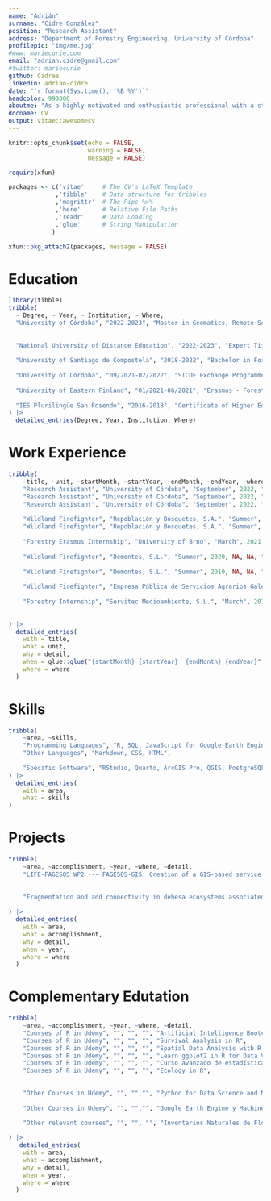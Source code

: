 ---
name: "Adrián"
surname: "Cidre González"
position: "Research Assistant"
address: "Department of Forestry Engineering, University of Córdoba"
profilepic: "img/me.jpg"
#www: mariecurie.com 
email: "adrian.cidre@gmail.com"
#twitter: mariecurie
github: Cidree
linkedin: adrian-cidre
date: "`r format(Sys.time(), '%B %Y')`"
headcolor: 990000
aboutme: "As a highly motivated and enthusiastic professional with a strong background in forest sciences, I bring a wealth of knowledge and experience to any organization. With extensive training in programming using R, forest data analysis, and the application of machine learning in forestry, I have a proven track record of success in these areas. I am eager to leverage my skills and passion to drive growth and make a significant impact in a dynamic and challenging environment."
docname: CV
output: vitae::awesomecv
---

```{r setup, include=FALSE}
knitr::opts_chunk$set(echo = FALSE,
                      warning = FALSE,
                      message = FALSE)

require(xfun)

packages <- c('vitae'     # The CV's LaTeX Template
             ,'tibble'    # Data structure for tribbles
             ,'magrittr'  # The Pipe %>%
             ,'here'      # Relative File Paths
             ,'readr'     # Data Loading
             ,'glue'      # String Manipulation
            )

xfun::pkg_attach2(packages, message = FALSE)
```

# Education

```{r}
library(tibble)
tribble(
  ~ Degree, ~ Year, ~ Institution, ~ Where,
  "University of Córdoba", "2022-2023", "Master in Geomatics, Remote Sensing and Spatial Models Applied to Forest Management", "Córdoba, Spain",
  
  
  "National University of Distance Education", "2022-2023", "Expert Title in Advance Applied Statistics", "Online",
  
  "University of Santiago de Compostela", "2018-2022", "Bachelor in Forestry and Landscape Engineering", "Lugo, Spain",
  
  "University of Córdoba", "09/2021-02/2022", "SICUE Exchange Programme - Forestry Engineering", "Córdoba, Spain",
  
  "University of Eastern Finland", "01/2021-06/2021", "Erasmus - Forestry Engineering", "Joensuu, Finland",
  
  "IES Plurilingüe San Rosendo", "2016-2018", "Certificate of Higher Education in Forestry", "Mondoñedo, Spain",
) |> 
  detailed_entries(Degree, Year, Institution, Where)
```

# Work Experience

```{r}
tribble(
    ~title, ~unit, ~startMonth, ~startYear, ~endMonth, ~endYear, ~where, ~detail,
    "Research Assistant", "University of Córdoba", "September", 2022, "--> Present", NA, "Córdoba - Spain", "PROJECT --- LIFE-FAGESOS",
    "Research Assistant", "University of Córdoba", "September", 2022, "--> Present", NA, "Córdoba - Spain", "LANGUAGES USED --- R, Quarto, SQL, Python, CSS",
    "Research Assistant", "University of Córdoba", "September", 2022, "--> Present", NA, "Córdoba - Spain", "TOOLS USED --- RStudio, ArcGIS Pro, Google Earth Engine, QGIS, PostgreSQL+PostGIS",
    
    "Wildland Firefighter", "Repoblación y Bosquetes, S.A.", "Summer", 2021, "--> Summer", 2022, "Galicia - Spain", "2022 --- Technician of wildland fire helitack crew",
    "Wildland Firefighter", "Repoblación y Bosquetes, S.A.", "Summer", 2021, "--> Summer", 2022, "Galicia - Spain", "2021 --- Foreman of wildland fire helitack crew",
    
    "Forestry Erasmus Internship", "University of Brno", "March", 2021, "--> May", 2022, "Brno - Czech Republic", "TASKS --- Reforestation, pruning, forest inventory",
    
    "Wildland Firefighter", "Demontes, S.L.", "Summer", 2020, NA, NA, "Galicia - Spain", "2020 --- Wildland firefighter at helitack crew",
    
    "Wildland Firefighter", "Demontes, S.L.", "Summer", 2019, NA, NA, "Galicia - Spain", "2019 --- Wildland firefighter at helitack crew",
    
    "Wildland Firefighter", "Empresa Pública de Servicios Agrarios Galegos, S.A.", "Summer", 2018, NA, NA, "Galicia - Spain", "2018 --- Wildland firefighter at terrestial crew",
    
    "Forestry Internship", "Servitec Medioambiente, S.L.", "March", 2018, "June", 2018, "Galicia - Spain", "TASKS --- Data analysis in QGIS, forest inventory",
    
    
) |> 
  detailed_entries(
    with = title,
    what = unit,
    why = detail,
    when = glue::glue("{startMonth} {startYear}  {endMonth} {endYear}",.na = ""),
    where = where
  )

```

\newpage

# Skills  

```{r}
tribble(
    ~area, ~skills,
    "Programming Languages", "R, SQL, JavaScript for Google Earth Engine, Python",
    "Other Languages", "Markdown, CSS, HTML",
    
    "Specific Software", "RStudio, Quarto, ArcGIS Pro, QGIS, PostgreSQL+PostGIS, Tableau"
) |> 
  detailed_entries(
    with = area,
    what = skills
)
```

# Projects

```{r}
tribble(
    ~area, ~accomplishment, ~year, ~where, ~detail,
    "LIFE-FAGESOS WP2 --- FAGESOS-GIS: Creation of a GIS-based service platform for disease impact and risk assessment", "University of Córdoba", 2022, "LIFE Project", "Developted models of Phytophothora cinnamomi risk at Occidental Europe level",
    
    
    "Fragmentation and and connectivity in dehesa ecosystems associated to Cerambycids dispersion in Sierra Morena: A Graph-Theory approach", "University of Córdoba", 2022, "Bachelor Thesis", NA
    
) |> 
  detailed_entries(
    with = area,
    what = accomplishment,
    why = detail,
    when = year,
    where = where
  )
```

# Complementary Edutation  

```{r}
tribble(
    ~area, ~accomplishment, ~year, ~where, ~detail,
    "Courses of R in Udemy", "", "", "", "Artificial Intelligence Bootcamp in R Programming",
    "Courses of R in Udemy", "", "", "", "Survival Analysis in R",
    "Courses of R in Udemy", "", "", "", "Spatial Data Analysis with R and QGIS",
    "Courses of R in Udemy", "", "", "", "Learn ggplot2 in R for Data Visualization",
    "Courses of R in Udemy", "", "", "", "Curso avanzado de estadística multivariante con R y Python",
    "Courses of R in Udemy", "", "", "", "Ecology in R",
    
    
    "Other Courses in Udemy", "", "","", "Python for Data Science and Machine Learning Bootcamp",
    
    "Other Courses in Udemy", "", "","", "Google Earth Engine y Machine Learning: de cero a experto",
    
    "Other relevant courses", "", "", "", "Inventarios Naturales de Flora y Fauna"

) |> 
   detailed_entries(
    with = area,
    what = accomplishment,
    why = detail,
    when = year,
    where = where
  )
```













